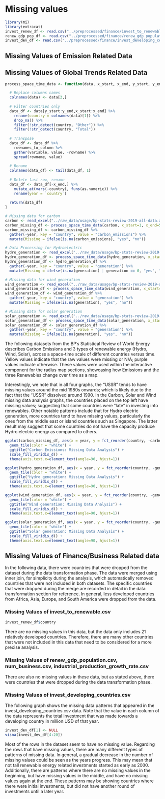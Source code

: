 # Missing values
```r
library(mi)
library(extracat)
invest_renew_df <- read.csv("../preprocessed/finance/invest_to_renewable.csv")
renew_gdp_pop_df <- read.csv("../preprocessed/finance/renew_gdp_population.csv")
invest_dev_df <- read.csv("../preprocessed/finance/invest_developing_countries.csv")
```
## Missing Values of Emission Related Data

## Missing Values of Global Trends Related Data

```r

process_space_time_data <- function(data, x_start, x_end, y_start, y_end) {

  # Replace columns names
  colnames(data) <- data[2,]
  
  # Filter countries only
  data_df <- data[y_start:y_end,x_start:x_end] %>%
    rename(country = colnames(data)[1]) %>%
    drop_na() %>%
    filter(!str_detect(country, "Other")) %>%
    filter(!str_detect(country, "Total"))
  
  # Transpose
  data_df <- data_df %>% 
    rownames_to_column %>%
    gather(variable, value, -rowname) %>% 
    spread(rowname, value)
  
  # Rename
  colnames(data_df) <- tail(data_df, 1) 
  
  # Delete last row, rename
  data_df <- data_df[-x_end,] %>%
    mutate_at(vars(-country), funs(as.numeric)) %>%
    rename(year = `country`)
  
  return(data_df)
}

# Missing data for carbon
carbon <- read_excel("../raw_data/usage/bp-stats-review-2019-all-data.xlsx", sheet="Carbon Dioxide Emissions")
carbon_missing_df <- process_space_time_data(carbon, x_start=1, x_end=55, y_start=4, y_end=107)
carbon_missing_df <- carbon_missing_df %>% 
  gather(-year, key = "country", value = "carbon_emissions") %>%
  mutate(Missing = ifelse(is.na(carbon_emissions), "yes", "no"))

# Data Processing for Hydroelectric
hydro_generation <- read_excel("../raw_data/usage/bp-stats-review-2019-all-data.xlsx", sheet="Hydro Generation - TWh")
hydro_generation_df <- process_space_time_data(hydro_generation, x_start=1, x_end=55, y_start=4, y_end=106)
hydro_generation_df <- hydro_generation_df %>% 
  gather(-year, key = "country", value = "generation") %>%
  mutate(Missing = ifelse(is.na(generation) | generation == 0, "yes", "no"))

# Missing data for wind generation
wind_generation <- read_excel("../raw_data/usage/bp-stats-review-2019-all-data.xlsx", sheet="Wind Generation - TWh ")
wind_generation_df <- process_space_time_data(wind_generation, x_start=1, x_end=55, y_start=4, y_end=108)
wind_generation_df <- wind_generation_df %>% 
  gather(-year, key = "country", value = "generation") %>%
  mutate(Missing = ifelse(is.na(generation), "yes", "no"))

# Missing data for solar generation
solar_generation <- read_excel("../raw_data/usage/bp-stats-review-2019-all-data.xlsx", sheet="Solar Generation - TWh")
solar_generation_df <- process_space_time_data(solar_generation, x_start=1, x_end=55, y_start=4, y_end=108)
solar_generation_df <- solar_generation_df %>% 
  gather(-year, key = "country", value = "generation") %>%
  mutate(Missing = ifelse(is.na(generation), "yes", "no"))
```

The following datasets from the BP’s Statistical Review of World Energy describes Carbon Emissions and 3 types of renewable energy (Hydro, Wind, Solar), across a space-time scale of different countries versus time. Yellow values indicate that the raw values were missing or N/A; purple values indicate otherwise. These values were used within the interactive component for the radius map sections, showcasing how Emissions and the three Renewables change over time as a map.

Interestingly, we note that in all four graphs, the "USSR" tends to have missing values around the mid 1980s onwards; which is likely due to the fact that the "USSR" dissolved around 1990. In the Carbon, Solar and Wind missing data analysis graphs, the countries placed on the top left have missing values; suggesting that some countries were "late" in investing into renewables. Other notable patterns include that for Hydro electric generation, more countries tend to have missing values, particularly the ones from the middle east or island countries such as Singapore. The latter result may suggest that some countries do not have the capacity produce Hydro electric energy as compared to others.

```r
ggplot(carbon_missing_df, aes(x = year, y = fct_reorder(country, -carbon_emissions, sum), fill = Missing)) +
  geom_tile(color = "white") +
  ggtitle("Carbon Emissions: Missing Data Analysis") +
  scale_fill_viridis_d() +
  theme(axis.text.x=element_text(angle=90, hjust=1))

ggplot(hydro_generation_df, aes(x = year, y = fct_reorder(country, -generation, sum), fill = Missing)) +
  geom_tile(color = "white") +
  ggtitle("Hydro generation: Missing Data Analysis") +
  scale_fill_viridis_d() +
  theme(axis.text.x=element_text(angle=90, hjust=1))

ggplot(wind_generation_df, aes(x = year, y = fct_reorder(country, -generation, sum), fill = Missing)) +
  geom_tile(color = "white") +
  ggtitle("Wind generation: Missing Data Analysis") +
  scale_fill_viridis_d() +
  theme(axis.text.x=element_text(angle=90, hjust=1))

ggplot(solar_generation_df, aes(x = year, y = fct_reorder(country, -generation, sum), fill = Missing)) +
  geom_tile(color = "white") +
  ggtitle("Solar generation: Missing Data Analysis") +
  scale_fill_viridis_d() +
  theme(axis.text.x=element_text(angle=90, hjust=1))
```

## Missing Values of Finance/Business Related data
In the following data, there were countries that were dropped from the dataset during the data transformation phase. The data were merged using inner join, for simplicity during the analysis, which automatically removed countries that were not included in both datasets. The specific countries that were dropped during the merge are recorded in detail in the data transformation section for reference. In general, less developed countries from Africa, Asia, Europe, and South America were dropped from the data.

### Missing Values of invest_to_renewable.csv
```r
invest_renew_df$country
```
There are no missing values in this data, but the data only includes 21 relatively developed countries. Therefore, there are many other countries that were not included in this data that need to be considered for a more precise analysis.

### Missing Values of renew_gdp_population.csv, num_business.csv, industrial_production_growth_rate.csv

There are also no missing values in these data, but as stated above, there were countries that were dropped during the data transformation phase.

### Missing Values of invest_developing_countries.csv 
The following graph shows the missing data patterns that appeared in the invest_developing_countries.csv data. Note that the value in each column of the data represents the total investment that was made towards a developing country in million USD of that year.

```r
invest_dev_df[1] <- NULL
visna(invest_dev_df[4:20])
```

Most of the rows in the dataset seem to have no missing value. Regarding the rows that have missing values, there are many different types of patterns of missing data. In general, a gradual decrease in the number of missing values could be seen as the years progress. This may mean that not tall renewable energy related investments started as early as 2000. Additionally, there are patterns where there are no missing values in the beginning, but have missing values in the middle, and have no missing values again at the end. These patterns may be showing countries where there were initial investments, but did not have another round of investments until a later year.
